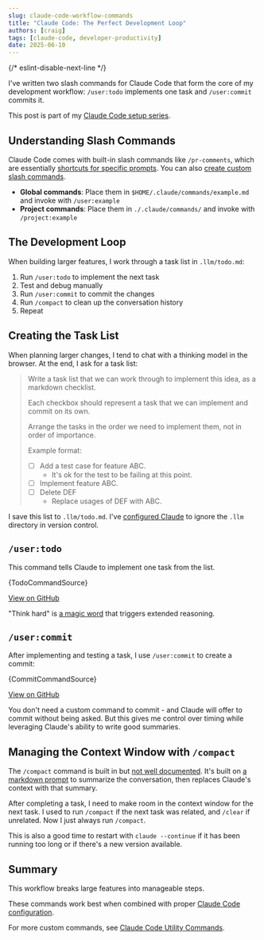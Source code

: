 ```yaml
---
slug: claude-code-workflow-commands
title: "Claude Code: The Perfect Development Loop"
authors: [craig]
tags: [claude-code, developer-productivity]
date: 2025-06-10
---
```


{/* eslint-disable-next-line */}

I've written two slash commands for Claude Code that form the core of my development workflow: `/user:todo` implements one task and `/user:commit` commits it.

<!-- truncate -->

This post is part of my [Claude Code setup series](/blog/claude-code-setup).

## Understanding Slash Commands

Claude Code comes with built-in slash commands like `/pr-comments`, which are essentially [shortcuts for specific prompts](https://gist.github.com/transitive-bullshit/487c9cb52c75a9701d312334ed53b20c#file-claude-code-prompts-js-L591-L597). You can also [create custom slash commands](https://docs.anthropic.com/en/docs/claude-code/tutorials#create-custom-slash-commands).

- **Global commands**: Place them in `$HOME/.claude/commands/example.md` and invoke with `/user:example`
- **Project commands**: Place them in `./.claude/commands/` and invoke with `/project:example`

## The Development Loop

When building larger features, I work through a task list in `.llm/todo.md`:

1. Run `/user:todo` to implement the next task
2. Test and debug manually
3. Run `/user:commit` to commit the changes
4. Run `/compact` to clean up the conversation history
5. Repeat

## Creating the Task List

When planning larger changes, I tend to chat with a thinking model in the browser. At the end, I ask for a task list:

> Write a task list that we can work through to implement this idea, as a markdown checklist.
>
> Each checkbox should represent a task that we can implement and commit on its own.
>
> Arrange the tasks in the order we need to implement them, not in order of importance.
>
> Example format:
>
> - [ ] Add a test case for feature ABC.
>   - It's ok for the test to be failing at this point.
> - [ ] Implement feature ABC.
> - [ ] Delete DEF
>   - Replace usages of DEF with ABC.

I save this list to `.llm/todo.md`. I've [configured Claude](/blog/claude-code-configuration#extra-context-just-for-you) to ignore the `.llm` directory in version control.

## `/user:todo`

This command tells Claude to implement one task from the list.

<CodeBlock language="markdown" title=".claude-prompts/commands/todo.md">
  {TodoCommandSource}
</CodeBlock>

[View on GitHub](https://github.com/motlin/claude-code-prompts/blob/main/commands/todo.md)

"Think hard" is [a magic word](https://simonwillison.net/2025/Apr/19/claude-code-best-practices/) that triggers extended reasoning.

## `/user:commit`

After implementing and testing a task, I use `/user:commit` to create a commit:

<CodeBlock language="markdown" title=".claude-prompts/commands/commit.md">
  {CommitCommandSource}
</CodeBlock>

[View on GitHub](https://github.com/motlin/claude-code-prompts/blob/main/commands/commit.md)

You don't need a custom command to commit - and Claude will offer to commit without being asked. But this gives me control over timing while leveraging Claude's ability to write good summaries.

## Managing the Context Window with `/compact`

The `/compact` command is built in but [not well documented](https://docs.anthropic.com/en/docs/claude-code/costs#reduce-token-usage). It's built on [a markdown prompt](https://www.reddit.com/r/ClaudeAI/comments/1jr52qj/here_is_claude_codes_compact_prompt/) to summarize the conversation, then replaces Claude's context with that summary.

After completing a task, I need to make room in the context window for the next task. I used to run `/compact` if the next task was related, and `/clear` if unrelated. Now I just always run `/compact`.

This is also a good time to restart with `claude --continue` if it has been running too long or if there's a new version available.

## Summary

This workflow breaks large features into manageable steps.

These commands work best when combined with proper [Claude Code configuration](/blog/claude-code-configuration).

For more custom commands, see [Claude Code Utility Commands](/blog/claude-code-utility-commands).

<GiscusComponent />
